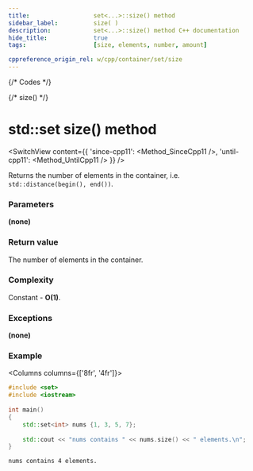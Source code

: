 ```yaml
---
title:					set<...>::size() method
sidebar_label:			size( )
description:			set<...>::size() method C++ documentation
hide_title:				true
tags:					[size, elements, number, amount]

cppreference_origin_rel: w/cpp/container/set/size
---
```



{/* Codes */}

{/* size() */}

# std::set size() method

<SwitchView content={{
    'since-cpp11': <Method_SinceCpp11 />,
    'until-cpp11': <Method_UntilCpp11 />
    }} />

Returns the number of elements in the container, i.e. `std::distance(begin(), end())`.

### Parameters

**(none)**

### Return value

The number of elements in the container.

### Complexity

Constant - **O(1)**.

### Exceptions

**(none)**

### Example

<Columns columns={['8fr', '4fr']}>
<div>

```cpp title='Main.cpp' showLineNumbers
#include <set>
#include <iostream>
 
int main()
{ 
    std::set<int> nums {1, 3, 5, 7};
 
    std::cout << "nums contains " << nums.size() << " elements.\n";
}
```

</div>
<div>

```plaintext title="Output"
nums contains 4 elements.
```

</div>
</Columns>

